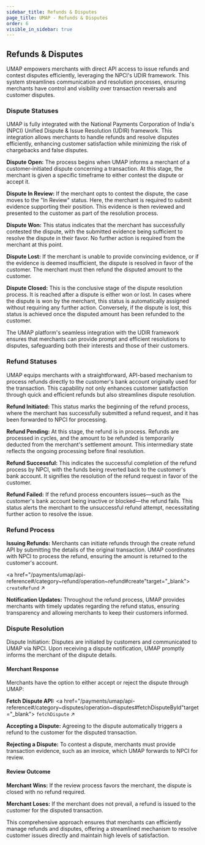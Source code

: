 ```yaml
---
sidebar_title: Refunds & Disputes
page_title: UMAP - Refunds & Disputes
order: 6
visible_in_sidebar: true
---
```


## Refunds & Disputes

UMAP empowers merchants with direct API access to issue refunds and contest disputes efficiently, leveraging the NPCI's UDIR framework. This system streamlines communication and resolution processes, ensuring merchants have control and visibility over transaction reversals and customer disputes.

### Dispute Statuses

UMAP is fully integrated with the National Payments Corporation of India's (NPCI) Unified Dispute & Issue Resolution (UDIR) framework. This integration allows merchants to handle refunds and resolve disputes efficiently, enhancing customer satisfaction while minimizing the risk of chargebacks and false disputes.

**Dispute Open:** The process begins when UMAP informs a merchant of a customer-initiated dispute concerning a transaction. At this stage, the merchant is given a specific timeframe to either contest the dispute or accept it.

**Dispute In Review:** If the merchant opts to contest the dispute, the case moves to the "In Review" status. Here, the merchant is required to submit evidence supporting their position. This evidence is then reviewed and presented to the customer as part of the resolution process.

**Dispute Won:** This status indicates that the merchant has successfully contested the dispute, with the submitted evidence being sufficient to resolve the dispute in their favor. No further action is required from the merchant at this point.

**Dispute Lost:** If the merchant is unable to provide convincing evidence, or if the evidence is deemed insufficient, the dispute is resolved in favor of the customer. The merchant must then refund the disputed amount to the customer.

**Dispute Closed:** This is the conclusive stage of the dispute resolution process. It is reached after a dispute is either won or lost. In cases where the dispute is won by the merchant, this status is automatically assigned without requiring any further action. Conversely, if the dispute is lost, this status is achieved once the disputed amount has been refunded to the customer.

The UMAP platform's seamless integration with the UDIR framework ensures that merchants can provide prompt and efficient resolutions to disputes, safeguarding both their interests and those of their customers.

### Refund Statuses

UMAP equips merchants with a straightforward, API-based mechanism to process refunds directly to the customer's bank account originally used for the transaction. This capability not only enhances customer satisfaction through quick and efficient refunds but also streamlines dispute resolution.

**Refund Initiated:** This status marks the beginning of the refund process, where the merchant has successfully submitted a refund request, and it has been forwarded to NPCI for processing.

**Refund Pending:** At this stage, the refund is in process. Refunds are processed in cycles, and the amount to be refunded is temporarily deducted from the merchant's settlement amount. This intermediary state reflects the ongoing processing before final resolution.

**Refund Successful:** This indicates the successful completion of the refund process by NPCI, with the funds being reverted back to the customer's bank account. It signifies the resolution of the refund request in favor of the customer.

**Refund Failed:** If the refund process encounters issues—such as the customer's bank account being inactive or blocked—the refund fails. This status alerts the merchant to the unsuccessful refund attempt, necessitating further action to resolve the issue.

### Refund Process

**Issuing Refunds:** Merchants can initiate refunds through the create refund API by submitting the details of the original transaction. UMAP coordinates with NPCI to process the refund, ensuring the amount is returned to the customer's account.

<a href="/payments/umap/api-reference#/category~refund/operation~refund#create"target="_blank">
<code>createRefund</code> ↗
</a>

**Notification Updates:** Throughout the refund process, UMAP provides merchants with timely updates regarding the refund status, ensuring transparency and allowing merchants to keep their customers informed.

### Dispute Resolution

Dispute Initiation: Disputes are initiated by customers and communicated to UMAP via NPCI. Upon receiving a dispute notification, UMAP promptly informs the merchant of the dispute details.

#### Merchant Response

Merchants have the option to either accept or reject the dispute through UMAP:

**Fetch Dispute API:**
<a href="/payments/umap/api-reference#/category~disputes/operation~disputes#fetchDisputeById"target="_blank">
<code>fetchDispute</code> ↗
</a>

**Accepting a Dispute:** Agreeing to the dispute automatically triggers a refund to the customer for the disputed transaction.

**Rejecting a Dispute:** To contest a dispute, merchants must provide transaction evidence, such as an invoice, which UMAP forwards to NPCI for review.

#### Review Outcome

**Merchant Wins:** If the review process favors the merchant, the dispute is closed with no refund required.

**Merchant Loses:** If the merchant does not prevail, a refund is issued to the customer for the disputed transaction.

This comprehensive approach ensures that merchants can efficiently manage refunds and disputes, offering a streamlined mechanism to resolve customer issues directly and maintain high levels of satisfaction.